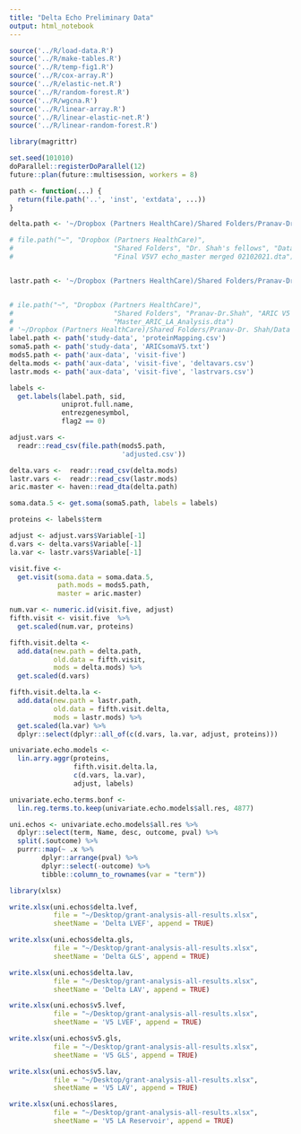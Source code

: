 ```yaml
---
title: "Delta Echo Preliminary Data"
output: html_notebook
---
```


```r
source('../R/load-data.R')
source('../R/make-tables.R')
source('../R/temp-fig1.R')
source('../R/cox-array.R')
source('../R/elastic-net.R')
source('../R/random-forest.R')
source('../R/wgcna.R')
source('../R/linear-array.R')
source('../R/linear-elastic-net.R')
source('../R/linear-random-forest.R')

library(magrittr)

set.seed(101010)
doParallel::registerDoParallel(12)
future::plan(future::multisession, workers = 8)

```

```r

path <- function(...) { 
  return(file.path('..', 'inst', 'extdata', ...))  
}

delta.path <- '~/Dropbox (Partners HealthCare)/Shared Folders/Pranav-Dr. Shah/Data Files/Final V5V7 echo_master merged 02102021.dta'

# file.path("~", "Dropbox (Partners HealthCare)",
#                         "Shared Folders", "Dr. Shah's fellows", "Datasets", 
#                         "Final V5V7 echo_master merged 02102021.dta")


lastr.path <- '~/Dropbox (Partners HealthCare)/Shared Folders/Pranav-Dr. Shah/Data Files/Master_ARIC_LA_Analysis.dta'


# ile.path("~", "Dropbox (Partners HealthCare)",
#                         "Shared Folders", "Pranav-Dr.Shah", "ARIC V5 LA strain",
#                         "Master_ARIC_LA_Analysis.dta")
# '~/Dropbox (Partners HealthCare)/Shared Folders/Pranav-Dr. Shah/Data Files/Master_ARIC_LA_Analysis.dta'
label.path <- path('study-data', 'proteinMapping.csv')
soma5.path <- path('study-data', 'ARICsomaV5.txt')
mods5.path <- path('aux-data', 'visit-five')
delta.mods <- path('aux-data', 'visit-five', 'deltavars.csv')
lastr.mods <- path('aux-data', 'visit-five', 'lastrvars.csv')

```

```r

labels <-
  get.labels(label.path, sid,
             uniprot.full.name,
             entrezgenesymbol,
             flag2 == 0)

adjust.vars <- 
  readr::read_csv(file.path(mods5.path, 
                            'adjusted.csv'))

delta.vars <-  readr::read_csv(delta.mods)
lastr.vars <-  readr::read_csv(lastr.mods)
aric.master <- haven::read_dta(delta.path)

soma.data.5 <- get.soma(soma5.path, labels = labels)

proteins <- labels$term

adjust <- adjust.vars$Variable[-1]
d.vars <- delta.vars$Variable[-1]
la.var <- lastr.vars$Variable[-1]

```

```r

visit.five <- 
  get.visit(soma.data = soma.data.5,
            path.mods = mods5.path,
            master = aric.master)

num.var <- numeric.id(visit.five, adjust)
fifth.visit <- visit.five  %>%
  get.scaled(num.var, proteins)

fifth.visit.delta <- 
  add.data(new.path = delta.path, 
           old.data = fifth.visit,
           mods = delta.mods) %>%
  get.scaled(d.vars)

fifth.visit.delta.la <- 
  add.data(new.path = lastr.path, 
           old.data = fifth.visit.delta,
           mods = lastr.mods) %>%
  get.scaled(la.var) %>%
  dplyr::select(dplyr::all_of(c(d.vars, la.var, adjust, proteins)))

```

```r

univariate.echo.models <- 
  lin.arry.aggr(proteins,
                fifth.visit.delta.la,
                c(d.vars, la.var), 
                adjust, labels) 

univariate.echo.terms.bonf <- 
  lin.reg.terms.to.keep(univariate.echo.models$all.res, 4877)

```

```r
uni.echos <- univariate.echo.models$all.res %>% 
  dplyr::select(term, Name, desc, outcome, pval) %>%
  split(.$outcome) %>%
  purrr::map(~ .x %>% 
        dplyr::arrange(pval) %>%
        dplyr::select(-outcome) %>%
        tibble::column_to_rownames(var = "term"))

library(xlsx)

write.xlsx(uni.echos$delta.lvef, 
           file = "~/Desktop/grant-analysis-all-results.xlsx",
           sheetName = 'Delta LVEF', append = TRUE)

write.xlsx(uni.echos$delta.gls, 
           file = "~/Desktop/grant-analysis-all-results.xlsx",
           sheetName = 'Delta GLS', append = TRUE)

write.xlsx(uni.echos$delta.lav, 
           file = "~/Desktop/grant-analysis-all-results.xlsx",
           sheetName = 'Delta LAV', append = TRUE)

write.xlsx(uni.echos$v5.lvef, 
           file = "~/Desktop/grant-analysis-all-results.xlsx",
           sheetName = 'V5 LVEF', append = TRUE)

write.xlsx(uni.echos$v5.gls, 
           file = "~/Desktop/grant-analysis-all-results.xlsx",
           sheetName = 'V5 GLS', append = TRUE)

write.xlsx(uni.echos$v5.lav, 
           file = "~/Desktop/grant-analysis-all-results.xlsx",
           sheetName = 'V5 LAV', append = TRUE)

write.xlsx(uni.echos$lares, 
           file = "~/Desktop/grant-analysis-all-results.xlsx",
           sheetName = 'V5 LA Reservoir', append = TRUE)
```


